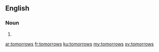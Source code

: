 ==English==

===Noun===
{{head|en|plural}}

# {{plural of|tomorrow|lang=en}}

[[ar:tomorrows]]
[[fr:tomorrows]]
[[ku:tomorrows]]
[[my:tomorrows]]
[[sv:tomorrows]]